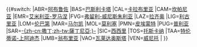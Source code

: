 {{#switch:{{{sigla|}}}
|ABR=[[阿布鲁佐]]
|BAS=[[巴斯利卡塔]]
|CAL=[[卡拉布里亚]]
|CAM=[[坎帕尼亚]]
|EMR=[[艾米利亚-罗马涅]]
|FVG=[[弗留利-威尼斯朱利亚]]
|LAZ=[[拉齐奥]]
|LIG=[[利古里亚]]
|LOM=[[伦巴第]]
|MAR=[[马尔凯]]
|MOL=[[莫利塞]]
|PMN=[[皮埃蒙特]]
|PUG=[[普利亚]]
|SAR=[[撒丁岛|-{zh-cn:撒丁;zh-tw:薩丁尼亞;}-]]
|SIC=[[西西里]]
|TOS=[[托斯卡纳]]
|TAA=[[特伦蒂诺-上阿迪杰]]
|UMB=[[翁布里亚]]
|VAO=[[瓦莱达奥斯塔]]
|VEN=[[威尼托]]
|
}}<noinclude>
{{documentation}}
</noinclude>